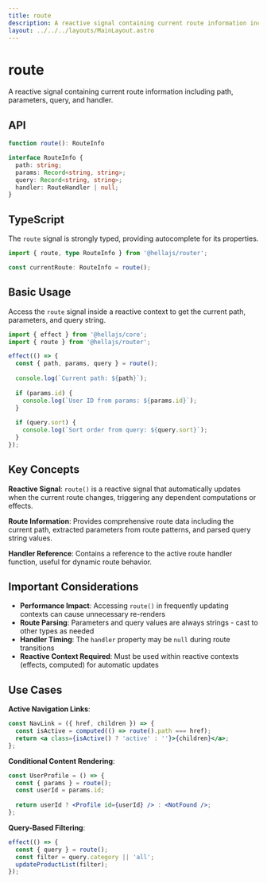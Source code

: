 ```yaml
---
title: route
description: A reactive signal containing current route information including path, parameters, query, and handler.
layout: ../../../layouts/MainLayout.astro
---
```


# route

A reactive signal containing current route information including path, parameters, query, and handler.

## API

```typescript
function route(): RouteInfo

interface RouteInfo {
  path: string;
  params: Record<string, string>;
  query: Record<string, string>;
  handler: RouteHandler | null;
}
```

## TypeScript

The `route` signal is strongly typed, providing autocomplete for its properties.

```typescript
import { route, type RouteInfo } from '@hellajs/router';

const currentRoute: RouteInfo = route();
```

## Basic Usage

Access the `route` signal inside a reactive context to get the current path, parameters, and query string.

```typescript
import { effect } from '@hellajs/core';
import { route } from '@hellajs/router';

effect(() => {
  const { path, params, query } = route();
  
  console.log(`Current path: ${path}`);
  
  if (params.id) {
    console.log(`User ID from params: ${params.id}`);
  }
  
  if (query.sort) {
    console.log(`Sort order from query: ${query.sort}`);
  }
});
```

## Key Concepts

**Reactive Signal**: `route()` is a reactive signal that automatically updates when the current route changes, triggering any dependent computations or effects.

**Route Information**: Provides comprehensive route data including the current path, extracted parameters from route patterns, and parsed query string values.

**Handler Reference**: Contains a reference to the active route handler function, useful for dynamic route behavior.

## Important Considerations

- **Performance Impact**: Accessing `route()` in frequently updating contexts can cause unnecessary re-renders
- **Route Parsing**: Parameters and query values are always strings - cast to other types as needed
- **Handler Timing**: The `handler` property may be `null` during route transitions
- **Reactive Context Required**: Must be used within reactive contexts (effects, computed) for automatic updates

## Use Cases

**Active Navigation Links**:
```jsx
const NavLink = ({ href, children }) => {
  const isActive = computed(() => route().path === href);
  return <a class={isActive() ? 'active' : ''}>{children}</a>;
};
```

**Conditional Content Rendering**:
```jsx
const UserProfile = () => {
  const { params } = route();
  const userId = params.id;
  
  return userId ? <Profile id={userId} /> : <NotFound />;
};
```

**Query-Based Filtering**:
```jsx
effect(() => {
  const { query } = route();
  const filter = query.category || 'all';
  updateProductList(filter);
});
```
